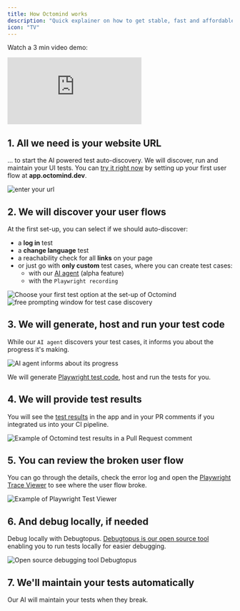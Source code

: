 ```yaml
---
title: How Octomind works
description: "Quick explainer on how to get stable, fast and affordable UI tests"
icon: "TV"
---
```


Watch a 3 min video demo:

<iframe
  width={560}
  height={315}
  src="https://www.youtube.com/embed/CGaJHpLAIq8"
  title="YouTube video player"
  frameBorder={0}
  allow="accelerometer; autoplay; clipboard-write; encrypted-media; gyroscope; picture-in-picture; web-share"
  allowFullScreen
></iframe>

## 1. All we need is your website URL

... to start the AI powered test auto-discovery. We will discover, run and maintain your UI tests.
You can [try it right now](https://app.octomind.dev/setup/url?utm_source=docs&utm_medium=txt-lnk) by setting up your first user flow at **app.octomind.dev**.

<Frame caption="First page of the setup flow - link to your website, screenshot 09/2023">
  <img src="/images/setup/setup-1-url.png" alt="enter your url" />
</Frame>

## 2. We will discover your user flows

At the first set-up, you can select if we should auto-discover:

- a **log in** test
- a **change language** test
- a reachability check for all **links** on your page
- or just go with **only custom** test cases, where you can create test cases:
  - with our [AI agent](/discovery) \(alpha feature\)
  - with the `Playwright recording`

<Frame caption="Choose your first tests option at set-up, screenshot 10/2023">
  <img
    src="images/changelog/test-selection-at-setup.png"
    alt="Choose your first test option at the set-up of Octomind"
  />
</Frame>

<div class="mt-8" />

<Frame caption="Free promting window for test case discovery, screenshot 10/2023">
  <img
    src="images/free-prompting-UX.png"
    alt="free prompting window for test case discovery"
  />
</Frame>

## 3. We will generate, host and run your test code

While our `AI agent` discovers your test cases, it informs you about the progress it's making.

<Frame caption="AI agent informs about its progress, screenshot 11/2023">
  <img
    src="images/changelog/agent-progress.png"
    alt="AI agent informs about its progress"
  />
</Frame>

We will generate [Playwright test code](https://playwright.dev/), host and run the tests for you.

## 4. We will provide test results

You will see the [test results](/test-results) in the app and in your PR comments if you integrated us into your CI pipeline.

<Frame caption="Example of Octomind test results in a Pull Request comment, screenshot 06/2023">
  <img
    src="images/Octomind-test-results-commit-comments-GitHub-example.png"
    alt="Example of Octomind test results in a Pull Request comment"
  />
</Frame>

## 5. You can review the broken user flow

You can go through the details, check the error log and open the [Playwright Trace Viewer](https://playwright.dev/docs/trace-viewer-intro) to see where the user flow broke.

<Frame caption="Example of Playwright Test Viewer, screenshot 08/2023">
  <img
    src="images/Trace-viewer-screenshot-082023.png"
    alt="Example of Playwright Test Viewer"
  />
</Frame>

## 6. And debug locally, if needed

Debug locally with Debugtopus. [Debugtopus is our open source tool](debugtopus) enabling you to run tests locally for easier debugging.

<Frame caption="Open source Debugtopus on GitHub, screenshot 08/2023">
  <img
    src="images/debugtopus-open-source.png"
    alt="Open source debugging tool Debugtopus"
  />
</Frame>

## 7. We'll maintain your tests automatically

Our AI will maintain your tests when they break.

